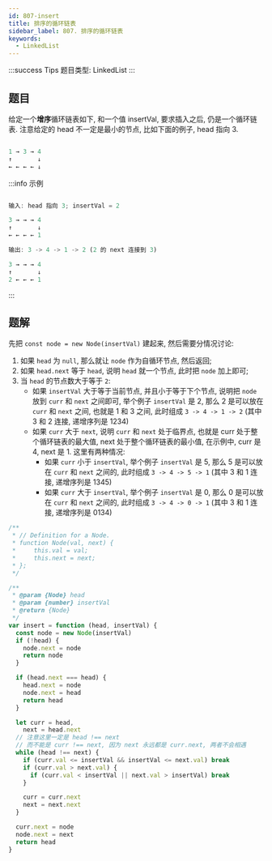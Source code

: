 ```yaml
---
id: 807-insert
title: 排序的循环链表
sidebar_label: 807. 排序的循环链表
keywords:
  - LinkedList
---
```


:::success Tips
题目类型: LinkedList
:::

## 题目

给定一个**增序**循环链表如下, 和一个值 insertVal, 要求插入之后, 仍是一个循环链表. 注意给定的 head 不一定是最小的节点, 比如下面的例子, head 指向 3.

```ts

1 → 3 → 4
↑       ↓
← ← ← ← ↓

```

:::info 示例

```ts

输入: head 指向 3; insertVal = 2

3 → → → 4
↑       ↓
← ← ← ← 1

输出: 3 -> 4 -> 1 -> 2 (2 的 next 连接到 3)

3 → → → 4
↑       ↓
2 ← ← ← 1
```

:::

## 题解

先把 `const node = new Node(insertVal)` 建起来, 然后需要分情况讨论:

1. 如果 `head` 为 `null`, 那么就让 `node` 作为自循环节点, 然后返回;
2. 如果 `head.next` 等于 `head`, 说明 `head` 就一个节点, 此时把 `node` 加上即可;
3. 当 `head` 的节点数大于等于 `2`:
   - 如果 `insertVal` 大于等于当前节点, 并且小于等于下个节点, 说明把 `node` 放到 `curr` 和 `next` 之间即可, 举个例子 `insertVal` 是 2, 那么 2 是可以放在 `curr` 和 `next` 之间, 也就是 1 和 3 之间, 此时组成 `3 -> 4 -> 1 -> 2` (其中 3 和 2 连接, 递增序列是 1234)
   - 如果 `curr` 大于 `next`, 说明 `curr` 和 `next` 处于临界点, 也就是 curr 处于整个循环链表的最大值, next 处于整个循环链表的最小值, 在示例中, curr 是 4, next 是 1. 这里有两种情况:
     - 如果 `curr` 小于 `insertVal`, 举个例子 `insertVal` 是 5, 那么 5 是可以放在 `curr` 和 `next` 之间的, 此时组成 `3 -> 4 -> 5 -> 1` (其中 3 和 1 连接, 递增序列是 1345)
     - 如果 `curr` 大于 `insertVal`, 举个例子 `insertVal` 是 0, 那么 0 是可以放在 `curr` 和 `next` 之间的, 此时组成 `3 -> 4 -> 0 -> 1` (其中 3 和 1 连接, 递增序列是 0134)

```ts
/**
 * // Definition for a Node.
 * function Node(val, next) {
 *     this.val = val;
 *     this.next = next;
 * };
 */

/**
 * @param {Node} head
 * @param {number} insertVal
 * @return {Node}
 */
var insert = function (head, insertVal) {
  const node = new Node(insertVal)
  if (!head) {
    node.next = node
    return node
  }

  if (head.next === head) {
    head.next = node
    node.next = head
    return head
  }

  let curr = head,
    next = head.next
  // 注意这里一定是 head !== next
  // 而不能是 curr !== next, 因为 next 永远都是 curr.next, 两者不会相遇
  while (head !== next) {
    if (curr.val <= insertVal && insertVal <= next.val) break
    if (curr.val > next.val) {
      if (curr.val < insertVal || next.val > insertVal) break
    }

    curr = curr.next
    next = next.next
  }

  curr.next = node
  node.next = next
  return head
}
```
